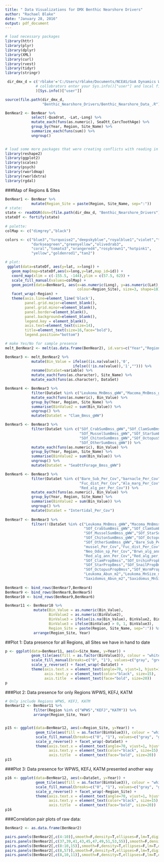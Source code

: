 ```yaml
---
title: " Data Visualizations for DMX Benthic Nearshore Drivers"
author: "Rachael Blake"
date: "January 28, 2016"
output: pdf_document
---
```



```r

# load necessary packages
library(httr)
library(plyr)
library(dplyr)
library(XML)
library(curl)
library(rvest)
library(tidyr)
library(stringr)

 dir_dmx_d = c('rblake'='C:/Users/rblake/Documents/NCEAS/GoA Dynamics WG/dmx-drivers'
              # collobrators enter your Sys.info()["user"] and local filepaths to our dmx-drivers repo
              )[Sys.info()["user"]]


```


```r
source(file.path(dir_dmx_d, 
                 "Benthic_Nearshore_Drivers/Benthic_Nearshore_Data_.R"))
```
 
```r
BenNear2 <- BenNear %>%
            select(-Quadrat, -Lat,-Long) %>%
            mutate_each(funs(as.numeric), SeaOtt_CarcToothAge) %>%
            group_by(Year, Region, Site_Name) %>%
            summarize_each(funs(sum)) %>%
            ungroup()  
            
```

```r
# load some more packages that were creating conflicts with reading in the data
library(reshape2)
library(ggplot2)
library(scales)
library(psych)
library(rworldmap)
library(rworldxtra)
library(rgdal)
```

###Map of Regions & Sites
```r
BenNear1 <- BenNear %>%
            mutate(Region_Site = paste(Region, Site_Name, sep=":"))
# state:
state <- readOGR(dsn=(file.path(dir_dmx_d, "Benthic_Nearshore_Drivers")), layer="statep010")
stateDf <- fortify(state)
  
# palette:
colMap <- c("dimgrey","black")

colors <- c("blue3","turquoise2","deepskyblue","royalblue1","violet","thistle1",
            "darkseagreen","greenyellow","olivedrab3",
            "coral","tomato3","orangered4","rosybrown1","hotpink1",
            "yellow","goldenrod1","tan2")
```

```r

# plot:
 ggplot(data=stateDf, aes(y=lat, x=long)) +
   geom_map(map=stateDf,aes(x=long,y=lat,map_id=id)) +
   coord_map(xlim = c(-155.5, -144),ylim = c(57.5, 62)) + 
   scale_fill_manual(values=colMap) +
   geom_point(data=BenNear1, aes(x=as.numeric(Long), y=as.numeric(Lat),
                                 colour=Region_Site), size=3, shape=18) + 
   facet_wrap(~Region) +
   theme(axis.line=element_line('black'),
         panel.grid.major=element_blank(),
         panel.grid.minor=element_blank(),
         panel.border=element_blank(),
         panel.background=element_blank(),
         legend.key = element_blank(),
         axis.text=element_text(size=14),
         title=element_text(size=16,face="bold"),
         legend.position="bottom") 

```


```r
# make Yes/No for sample presence
melt_BenNear2 <- melt(as.data.frame(BenNear2), id.vars=c("Year","Region","Site_Name"),                           variable_name="Data_Set")

BenNear3 <- melt_BenNear2 %>%
            mutate(Bin_Value = ifelse((is.na(value)),'0',
                               ifelse((!is.na(value)),'1',""))) %>%
            rename(DataSet=variable) %>%
            mutate_each(funs(as.character), Site_Name) %>%
            mutate_each(funs(as.character), DataSet)

BenNear4 <- BenNear3 %>%
            filter(DataSet %in% c("Leukoma_MnBmss_gWW","Macoma_MnBmss_gWW","Saxidomus_MnBmss_gWW")) %>%
            mutate_each(funs(as.numeric), Bin_Value) %>%
            group_by(Year, Region, Site_Name) %>%
            summarise(BinValue2 = sum(Bin_Value)) %>%
            ungroup() %>%
            mutate(DataSet = "Clam_Bmss_gWW")

BenNear5 <- BenNear3 %>%
            filter(DataSet %in% c("SOf_CrabSumBmss_gWW","SOf_ClamSumBmss_gWW","SOf_UrchinSumBmss_gWW",
                                  "SOf_MusselSumBmss_gWW","SOf_StarSumBmss_gWW","SOf_SnailSumBmss_gWW",
                                  "SOf_ChitonSumBmss_gWW","SOf_OctopusSumBmss_gWW","SOf_WormSumBmss_gWW",
                                  "SOf_OtherSumBmss_gWW")) %>%
            mutate_each(funs(as.numeric), Bin_Value) %>%
            group_by(Year, Region, Site_Name) %>%
            summarise(BinValue2 = sum(Bin_Value)) %>%
            ungroup() %>%
            mutate(DataSet = "SeaOttForage_Bmss_gWW")

BenNear6 <- BenNear3 %>%
            filter(DataSet %in% c("Bare_Sub_Per_Cov","barnacle_Per_Cov","mussel_Per_Cov",
                                  "Fuc_dist_Per_Cov","Ala_marg_Per_Cov","Neo_Odon_sp_Per_Cov",                                                     "Brwn_alg_ann_Per_Cov","Green_alg_ann_Per_Cov","Red_alg_ann_Per_Cov",
                                  "Red_alg_per_Per_Cov")) %>%
            mutate_each(funs(as.numeric), Bin_Value) %>%
            group_by(Year, Region, Site_Name) %>%
            summarise(BinValue2 = sum(Bin_Value)) %>%
            ungroup() %>%
            mutate(DataSet = "Intertidal_Per_Cov")
  
BenNear7 <- BenNear3 %>%
            filter(!(DataSet %in% c("Leukoma_MnBmss_gWW","Macoma_MnBmss_gWW","Saxidomus_MnBmss_gWW",
                                    "SOf_CrabSumBmss_gWW","SOf_ClamSumBmss_gWW","SOf_UrchinSumBmss_gWW",
                                    "SOf_MusselSumBmss_gWW","SOf_StarSumBmss_gWW","SOf_SnailSumBmss_gWW",
                                    "SOf_ChitonSumBmss_gWW","SOf_OctopusSumBmss_gWW","SOf_WormSumBmss_gWW",
                                    "SOf_OtherSumBmss_gWW","Bare_Sub_Per_Cov","barnacle_Per_Cov",
                                    "mussel_Per_Cov","Fuc_dist_Per_Cov","Ala_marg_Per_Cov",
                                    "Neo_Odon_sp_Per_Cov","Brwn_alg_ann_Per_Cov","Green_alg_ann_Per_Cov",
                                    "Red_alg_ann_Per_Cov","Red_alg_per_Per_Cov","SOf_CrabPropBmss",
                                    "SOf_ClamPropBmss","SOf_UrchinPropBmss","SOf_MusselPropBmss",
                                    "SOf_StarPropBmss","SOf_SnailPropBmss","SOf_ChitonPropBmss",
                                    "SOf_OctopusPropBmss","SOf_WormPropBmss","SOf_OtherPropBmss",
                                    "Leukoma_Abun_m2","Leukoma_MnSize_mm","Macoma_Abun_m2","Macoma_MnSize_mm",
                                    "Saxidomus_Abun_m2","Saxidomus_MnSize_mm"))) 
           
BenNear8 <- bind_rows(BenNear7,BenNear4) 
BenNear9 <- bind_rows(BenNear8,BenNear5)
BenNear10 <- bind_rows(BenNear9,BenNear6)

BenNear11 <- BenNear10 %>%
             mutate(Bin_Value = as.numeric(Bin_Value),
                    BinValue2 = as.numeric(BinValue2),
                    BinValue3 = ifelse(is.na(Bin_Value), BinValue2, Bin_Value),
                    BinValue3 = ifelse(BinValue3 > 0, 1, BinValue3),
                    Region_Site = paste(Region, Site_Name, sep=":")) %>%
             arrange(Region_Site, Year)

```

##Plot 1: Data presence for all Regions, all Sites we have in hand to date
```r
p <- ggplot(data=BenNear11, aes(x=Site_Name, y=Year)) + 
            geom_tile(aes(fill = as.factor(BinValue3)), colour = "white") +
            scale_fill_manual(breaks=c("0", "1"), values=c("gray", "green"), guide=FALSE) +
            scale_y_reverse() + facet_wrap(~DataSet) +
            theme(axis.text.x = element_text(angle=70, vjust=1, hjust=1, color="black", size=10),
                  axis.text.y = element_text(color="black", size=15),
                  axis.title  = element_text(face="bold", size=20))
p


```

###Plot 2: Data presence for only Regions WPWS, KEFJ, KATM
```r
# Only include Regions WPWS, KEFJ, KATM
BenNear12 <- BenNear11 %>%
             filter(Region %in% c("WPWS","KEFJ","KATM")) %>%
             arrange(Region_Site, Year)


p15 <- ggplot(data=BenNear12, aes(x=Region_Site, y=Year)) + 
              geom_tile(aes(fill = as.factor(BinValue3)), colour = "white") +
              scale_fill_manual(breaks=c("0", "1"), values=c("gray", "green"), guide=FALSE) +
              scale_y_reverse() + facet_wrap(~DataSet) +
              theme(axis.text.x = element_text(angle=70, vjust=1, hjust=1, color="black", size=12),
                    axis.text.y = element_text(color="black", size=15),
                    axis.title  = element_text(face="bold", size=20))
p15


```

###Plot 3: Data presence for WPWS, KEFJ, KATM presented another way
```r

p16 <- ggplot(data=BenNear12, aes(x=DataSet, y=Year)) + 
              geom_tile(aes(fill = as.factor(BinValue3)), colour = "white") +
              scale_fill_manual(breaks=c("0", "1"), values=c("gray", "green"), guide=FALSE) +
              scale_y_reverse() + facet_wrap(~Region_Site) +
              theme(axis.text.x = element_text(angle=70, vjust=1, hjust=1, color="black", size=12),
                    axis.text.y = element_text(color="black", size=15),
                    axis.title  = element_text(face="bold", size=20))
p16

```

###Correlation pair plots of raw data: 
```r
BenNear2 <- as.data.frame(BenNear2)

pairs.panels(BenNear2[,c(4:10)],smooth=F,density=T,ellipses=F,lm=T,digits=3,scale=T) #
pairs.panels(BenNear2[,c(37,39,41,43,45,47,49,51,53,55)],smooth=F,density=T,ellipses=F,lm=T,digits=3,scale=T)
pairs.panels(BenNear2[,c(8:10,15)],smooth=F,density=T,ellipses=F,lm=T,digits=3,scale=T)
pairs.panels(BenNear2[,c(8,57)],smooth=F,density=T,ellipses=F,lm=T,digits=3,scale=T) 
pairs.panels(BenNear2[,c(8,10,11)],smooth=F,density=T,ellipses=F,lm=T,digits=3,scale=T) 


```


